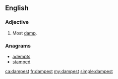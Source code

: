 ==English==

===Adjective===
{{head|en|adjective superlative form}}

# {{en-superlative of|damp}}  Most [[damp]].

===Anagrams===
* [[adempts#English|adempts]]
* [[stamped#English|stamped]]

[[ca:dampest]]
[[fr:dampest]]
[[my:dampest]]
[[simple:dampest]]
